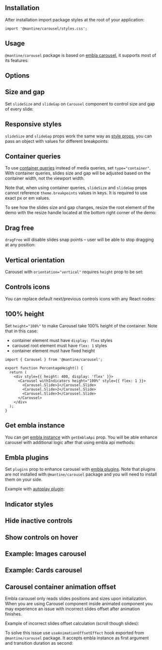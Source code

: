 

## Installation

<InstallScript packages="embla-carousel-react@^7.1.0 @mantine/carousel" />

After installation import package styles at the root of your application:

```tsx
import '@mantine/carousel/styles.css';
```

## Usage

`@mantine/carousel` package is based on [embla carousel](https://www.embla-carousel.com/),
it supports most of its features:

<Demo data={CarouselDemos.usage} />

## Options

<Demo data={CarouselDemos.configurator} />

## Size and gap

Set `slideSize` and `slideGap` on `Carousel` component to control size and gap of every slide:

<Demo data={CarouselDemos.multiple} />

## Responsive styles

`slideSize` and `slideGap` props work the same way as [style props](/styles/style-props/),
you can pass an object with values for different breakpoints:

<Demo data={CarouselDemos.breakpoints} />

## Container queries

To use [container queries](https://developer.mozilla.org/en-US/docs/Web/CSS/CSS_containment/Container_queries)
instead of media queries, set `type="container"`. With container queries, slides size and gap
will be adjusted based on the container width, not the viewport width.

Note that, when using container queries, `slideSize` and `slideGap` props cannot
reference `theme.breakpoints` values in keys. It is required to use exact px or em values.

To see how the slides size and gap changes, resize the root element of the demo
with the resize handle located at the bottom right corner of the demo:

<Demo data={CarouselDemos.container} />

## Drag free

`dragFree` will disable slides snap points – user will be able to stop dragging at any position:

<Demo data={CarouselDemos.dragFree} />

## Vertical orientation

Carousel with `orientation="vertical"` requires `height` prop to be set:

<Demo data={CarouselDemos.vertical} />

## Controls icons

You can replace default next/previous controls icons with any React nodes:

<Demo data={CarouselDemos.icons} />

## 100% height

Set `height="100%"` to make Carousel take 100% height of the container. Note that in this case:

- container element must have `display: flex` styles
- carousel root element must have `flex: 1` styles
- container element must have fixed height

```tsx
import { Carousel } from '@mantine/carousel';

export function PercentageHeight() {
  return (
    <div style={{ height: 400, display: 'flex' }}>
      <Carousel withIndicators height="100%" style={{ flex: 1 }}>
        <Carousel.Slide>1</Carousel.Slide>
        <Carousel.Slide>2</Carousel.Slide>
        <Carousel.Slide>3</Carousel.Slide>
      </Carousel>
    </div>
  );
}
```

## Get embla instance

You can get [embla instance](https://www.embla-carousel.com/api/methods/) with `getEmblaApi` prop.
You will be able enhance carousel with additional logic after that using embla api methods:

<Demo data={CarouselDemos.progress} />

## Embla plugins

Set `plugins` prop to enhance carousel with [embla plugins](https://www.embla-carousel.com/plugins/).
Note that plugins are not installed with `@mantine/carousel` package and you will need to
install them on your side.

Example with [autoplay plugin](https://www.embla-carousel.com/plugins/autoplay/):

<InstallScript packages="embla-carousel-autoplay@^7.1.0" />

<Demo data={CarouselDemos.autoplay} />

<StylesApiSelectors component="Carousel" />

<Demo data={CarouselDemos.stylesApi} />

## Indicator styles

<Demo data={CarouselDemos.indicatorStyles} />

## Hide inactive controls

<Demo data={CarouselDemos.controlsStyles} />

## Show controls on hover

<Demo data={CarouselDemos.controlsHover} />

## Example: Images carousel

<Demo data={CarouselDemos.images} />

## Example: Cards carousel

<Demo data={CarouselDemos.cards} />

## Carousel container animation offset

Embla carousel only reads slides positions and sizes upon initialization. When you are using Carousel
component inside animated component you may experience an issue with incorrect slides offset after
animation finishes.

Example of incorrect slides offset calculation (scroll though slides):

<Demo data={CarouselDemos.brokenAnimation} />

To solve this issue use `useAnimationOffsetEffect` hook exported from `@mantine/carousel` package.
It accepts embla instance as first argument and transition duration as second:

<Demo data={CarouselDemos.animationOffset} />
